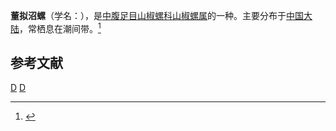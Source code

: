 {{Speciesbox
| taxon = Assiminea violacea
| binomial_authority = Heude, 1882
}}
'''董拟沼螺'''（学名：''{{lang|la|Assiminea violacea}}''），是[[中腹足目|中腹足目]][[山椒螺科|山椒螺科]][[山椒螺属|山椒螺属]]的一种。主要分布于[[中国大陆|中国大陆]]，常栖息在潮间带。<ref>{{cite web|url=http://shell.sinica.edu.tw/chinese/shellbase_detail.php?science_no=5544|title=国际贝库：董拟沼螺|publisher=台湾贝类资料库|accessdate=2009-08-11|archive-date=2016-03-04|archive-url=https://web.archive.org/web/20160304130304/http://shell.sinica.edu.tw/chinese/shellbase_detail.php?science_no=5544|dead-url=no}}</ref>

== 参考文献 ==
{{reflist}}
{{taxonbar}}
[[Category:_1882年描述的动物|D]]
[[Category:山椒螺属|D]]